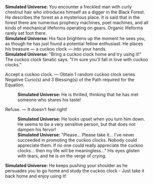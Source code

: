 {{Dialogue Start}}
:'''Simulated Universe:''' You encounter a freckled man with curly chestnut hair who introduces himself as a digger in the Black Forest. He describes the forest as a mysterious place. It is said that in the forest there are numerous prophecy machines, poet machines, and all kinds of mechanical lifeforms operating on gears. Organic lifeforms rarely set foot there.
:'''Simulated Universe:''' His face brightens up the moment he sees you, as though he has just found a potential fellow enthusiast. He places his treasure &mdash; a cuckoo clock &mdash; into your hands.
:'''Simulated Universe:''' "Bring a cuckoo clock home and try using it!" The cuckoo clock fanatic says. "I'm sure you'll fall in love with cuckoo clocks."
:{{DIcon|Star}} Accept a cuckoo clock. &mdash; Obtain 1 random cuckoo clock series Negative Curio(s) and 3 Blessing(s) of the Path required for the Equation.
::'''Simulated Universe:''' He is thrilled, thinking that he has met someone who shares his taste!
:{{DIcon|Star}} Refuse. &mdash; It doesn't feel right!
::'''Simulated Universe:''' He looks upset when you turn him down. He seems to be a very sensitive person, but that does not dampen his fervor!
::'''Simulated Universe:''' "Please... Please take it... I've never succeeded in promoting the cuckoo clocks. Nobody could appreciate them. If no one could really appreciate the cuckoo clocks... then my life will be meaningless..." His eyes glisten with tears, and he is on the verge of crying.
:'''Simulated Universe:''' He keeps pushing your shoulder as he persuades you to go home and study the cuckoo clock - Just take it back home and enjoy using it!
{{Dialogue End}}